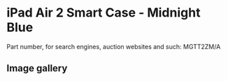 # iPad Air 2 Smart Case - Midnight Blue

Part number, for search engines, auction websites and such: MGTT2ZM/A

## Image gallery

<div style={{ width: "768px" }}>
  <GalleryComponent
    images={[
      {
        original: "/everysource/MGTT2",
        thumbnail: "/everypreview/MGTT2",
      },
      {
        original: "/everysource/MGTT2_AV1_GOLD",
        thumbnail: "/everypreview/MGTT2_AV1_GOLD",
      },
      {
        original: "/everysource/MGTT2_AV1_SILVER",
        thumbnail: "/everypreview/MGTT2_AV1_SILVER",
      },
      {
        original: "/everysource/MGTT2_AV1_SPACE_GRAY",
        thumbnail: "/everypreview/MGTT2_AV1_SPACE_GRAY",
      },
      {
        original: "/everysource/MGTT2_AV2",
        thumbnail: "/everypreview/MGTT2_AV2",
      },
      {
        original: "/everysource/MGTT2_AV3",
        thumbnail: "/everypreview/MGTT2_AV3",
      },
      {
        original: "/everysource/MGTT2_AV4",
        thumbnail: "/everypreview/MGTT2_AV4",
      },
      {
        original: "/everysource/MGTT2_AV5",
        thumbnail: "/everypreview/MGTT2_AV5",
      }
    ]}
  />
</div>